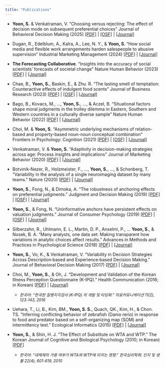 ```yaml
---
title: "Publications"
---
```


-   **Yoon, S.** & Venkatraman, V. "Choosing versus rejecting: The effect of decision mode on subsequent preferential choices" Journal of Behavioral Decision Making (2025) [\[PDF\]](./publications/2025_JBDM.pdf) \| [\[OSF\]](https://osf.io/4nqws/) \| [\[Journal\]](https://onlinelibrary.wiley.com/doi/10.1002/bdm.70032)

-   Dugan, R., Edelblum, A., Kalra, A., Lee, N. Y., & **Yoon, S**. "How social media and flexible work arrangements harden salespeople to abusive supervision" Industrial Marketing Management (2024) [\[PDF\]](./publications/2024_IMM.pdf) \| [\[Journal\]](https://www.sciencedirect.com/science/article/abs/pii/S0019850124001160)

-   **The Forecasting Collaborative**. "Insights into the accuracy of social scientists’ forecasts of societal change" Nature Human Behavior (2023) [\[PDF\]](./publications/2023_NHB.pdf) \| [\[Journal\]](https://www.nature.com/articles/s41562-022-01517-1)

-   Chae, B., **Yoon, S.**, Baskin, E., & Zhu. R. "The lasting smell of temptation: Counteractive effects of indulgent food scents" Journal of Business Research (2023) [\[PDF\]](./publications/2023_JBR.pdf) \| [\[OSF\]](https://osf.io/yxfpj/) \| [\[Journal\]](https://www.sciencedirect.com/science/article/abs/pii/S014829632200902X)

-   Bago, B., Kovacs, M., ..., **Yoon, S.**, ..., & Aczel, B. "Situational factors shape moral judgments in the trolley dilemma in Eastern, Southern and Western countries in a culturally diverse sample" Nature Human Behavior (2022) [\[PDF\]](./publications/2022_NHB.pdf) \| [\[Journal\]](https://www.nature.com/articles/s41562-022-01319-5)

-   Choi, M. & **Yoon, S.** "Asymmetric underlying mechanisms of relation-based and property-based noun-noun conceptual combination" Frontiers in Psychology: Cognition (2021) [\[PDF\]](./publications/2021_Frontiers.pdf) \| [\[OSF\]](https://osf.io/t5p8a/) \| [\[Journal\]](https://www.frontiersin.org/articles/10.3389/fpsyg.2021.567971/abstract)

-   Venkatraman, V. & **Yoon, S.** "Adaptivity in decision-making strategies across age: Process insights and implications" Journal of Marketing Behavior (2020) [\[PDF\]](./publications/2020_JMB.pdf) \| [\[Journal\]](https://www.nowpublishers.com/article/Details/JMB-0067)

-   Botvinik-Nezer, R., Holzmeister, F., ..., **Yoon, S.**, ..., & Schonberg, T. "Variability in the analysis of a single neuroimaging dataset by many teams." Nature (2020) [\[PDF\]](./publications/2020_Nature.pdf) \| [\[Journal\]](https://www.nature.com/articles/s41586-020-2314-9)

-   **Yoon, S.**, Fong, N., & Dimoka, A. "The robustness of anchoring effects on preferential judgments." Judgment and Decision Making (2019) [\[PDF\]](./publications/2019_JDM.pdf) \| [\[OSF\]](https://osf.io/u2x7j/) \| [\[Journal\]](http://www.sjdm.org/journal/19/190426/jdm190426.pdf)

-   **Yoon, S.**, & Fong, N. "Uninformative anchors have persistent effects on valuation judgments." Journal of Consumer Psychology (2019) [\[PDF\]](./publications/2019_JCP.pdf) \| [\[OSF\]](https://osf.io/e2byg/) \| [\[Journal\]](https://www.researchgate.net/publication/330469173_Uninformative_Anchors_Have_Persistent_Effects_on_Valuation_Judgments)

-   Silberzahn, R., Uhlmann, E. L., Martin, D. P., Anselmi, P., ... **Yoon, S.**, & Nosek, B. A. "Many analysts, one data set: Making transparent how variations in analytic choices affect results." Advances in Methods and Practices in Psychological Science (2018) [\[PDF\]](./publications/2018_AMPPS.pdf) \| [\[Journal\]](https://journals.sagepub.com/doi/abs/10.1177/2515245917747646)

-   **Yoon, S.**, Vo, K., & Venkatraman, V. "Variability in Decision Strategies Across Description‐based and Experience‐based Decision Making." Journal of Behavioral Decision Making (2017) [\[PDF\]](./publications/2017_JBDM.pdf) \| [\[Journal\]](https://onlinelibrary.wiley.com/doi/abs/10.1002/bdm.2009)

-   Choi, M., **Yoon, S.**, & Oh, J. "Development and Validation of the Korean Illness Perception Questionnaire (K-IPQ)." Health Communication (2016; in Korean) [\[PDF\]](./publications/2016_KJHC.pdf) \| [\[Journal\]](http://www.papersearch.net/thesis/article.asp?key=3490215)

    -   [*한국어: "한국판 질병지각검사 (K-IPQ) 의 개발 및 타당화." 의료커뮤니케이션 11(2), 123-143, 2016*]{style="font-size: 0.9em;"}

-   Uehara, T., Li, B., Kim, BM., **Yoon, S. S.**, Quach, QK., Kim, H., & Chon. TS. "Inferring conflicting behavior of zebrafish (Danio rerio) in response to food and predator based on a self-organizing map (SOM) and intermittency test." Ecological Informatics (2015) [\[PDF\]](./publications/2015_EI.pdf) \| [\[Journal\]](https://www.sciencedirect.com/science/article/pii/S1574954114001411)

-   **Yoon, S.**, & Shin, H. J. "The Effect of Substitute on WTA and WTP." The Korean Journal of Cognitive and Biological Psychology (2010; in Korean) [\[PDF\]](./publications/2010_KJCBP.pdf)

    -   [*한국어: "대체재의 가용 여부가 WTA와 WTP에 미치는 영향." 한국심리학회: 인지 및 생물 22(4), 601-619, 2010*]{style="font-size: 0.9em;"}
